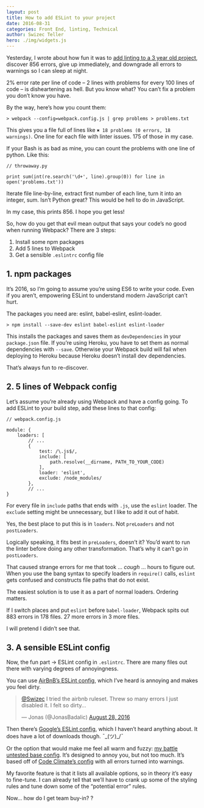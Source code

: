 ```yaml
---
layout: post
title: How to add ESLint to your project
date: 2016-08-31
categories: Front End, linting, Technical
author: Swizec Teller
hero: ./img/widgets.js
---
```


Yesterday, I wrote about how fun it was to [add linting to a 3 year old project](https://swizec.com/blog/i-added-linting-to-a-3-year-old-project-you-can-totally-guess-what-happened-next/swizec/6986), discover 856 errors, give up immediately, and downgrade all errors to warnings so I can sleep at night.

2% error rate per line of code – 2 lines with problems for every 100 lines of code – is disheartening as hell. But you know what? You can’t fix a problem you don’t know you have.

By the way, here’s how you count them:

    > webpack --config=webpack.config.js | grep problems > problems.txt

This gives you a file full of lines like `✖ 18 problems (0 errors, 18 warnings)`. One line for each file with linter issues. 175 of those in my case.

If your Bash is as bad as mine, you can count the problems with one line of python. Like this:

    // throwaway.py

    print sum(int(re.search('\d+', line).group(0)) for line in open('problems.txt'))

Iterate file line-by-line, extract first number of each line, turn it into an integer, sum. Isn’t Python great? This would be hell to do in JavaScript.

In my case, this prints 856. I hope you get less!

So, how do you get that evil mean output that says your code’s no good when running Webpack? There are 3 steps:

1.  Install some npm packages
2.  Add 5 lines to Webpack
3.  Get a sensible `.eslintrc` config file

## 1. npm packages

It’s 2016, so I’m going to assume you’re using ES6 to write your code. Even if you aren’t, empowering ESLint to understand modern JavaScript can’t hurt.

The packages you need are: eslint, babel-eslint, eslint-loader.

    > npm install --save-dev eslint babel-eslint eslint-loader

This installs the packages and saves them as `devDependencies` in your `package.json` file. If you’re using Heroku, you have to set them as normal dependencies with `--save`. Otherwise your Webpack build will fail when deploying to Heroku because Heroku doesn’t install dev dependencies.

That’s always fun to re-discover.

## 2. 5 lines of Webpack config

Let’s assume you’re already using Webpack and have a config going. To add ESLint to your build step, add these lines to that config:

    // webpack.config.js

    module: {
    	loaders: [
    		// ...
    		{
    			test: /\.js$/,
    			include: [
    				path.resolve(__dirname, PATH_TO_YOUR_CODE)
    			],
    			loader: 'eslint',
    			exclude: /node_modules/
    		},
    		// ...
    }

For every file in `include` paths that ends with `.js`, use the `eslint` loader. The `exclude` setting might be unnecessary, but I like to add it out of habit.

Yes, the best place to put this is in `loaders`. Not `preLoaders` and not `postLoaders`.

Logically speaking, it fits best in `preLoaders`, doesn’t it? You’d want to run the linter before doing any other transformation. That’s why it can’t go in `postLoaders`.

That caused strange errors for me that took … _cough_ … hours to figure out. When you use the bang syntax to specify loaders in `require()` calls, `eslint` gets confused and constructs file paths that do not exist.

The easiest solution is to use it as a part of normal loaders. Ordering matters.

If I switch places and put `eslint` before `babel-loader`, Webpack spits out 883 errors in 178 files. 27 more errors in 3 more files.

I will pretend I didn’t see that.

## 3. A sensible ESLint config

Now, the fun part -> ESLint config in `.eslintrc`. There are many files out there with varying degrees of annoyingness.

You can use [AirBnB’s ESLint config](https://www.npmjs.com/package/eslint-config-airbnb), which I’ve heard is annoying and makes you feel dirty.

> [@Swizec](https://twitter.com/Swizec) I tried the airbnb ruleset. Threw so many errors I just disabled it. I felt so dirty…
>
> — Jonas (@JonasBadalic) [August 28, 2016](https://twitter.com/JonasBadalic/status/769777611434258432)

Then there’s [Google’s ESLint config](https://www.npmjs.com/package/eslint-config-google), which I haven’t heard anything about. It does have a lot of downloads though. ¯\_(ツ)\_/¯

Or the option that would make me feel all warm and fuzzy: [my battle untested base config](https://gist.github.com/Swizec/7fb9ed92b4b56584d74de8dfcfd1c7d0). It’s designed to annoy you, but not too much. It’s based off of [Code Climate’s config](https://github.com/codeclimate/codeclimate/blob/master/config/eslint/.eslintrc) with all errors turned into warnings.

My favorite feature is that it lists all available options, so in theory it’s easy to fine-tune. I can already tell that we’ll have to crank up some of the styling rules and tune down some of the “potential error” rules.

Now… how do I get team buy-in? ?

